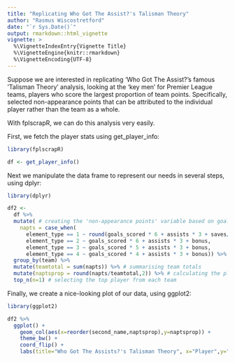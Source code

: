 ```yaml
---
title: "Replicating Who Got The Assist?'s Talisman Theory"
author: "Rasmus Wiscostretford"
date: "`r Sys.Date()`"
output: rmarkdown::html_vignette
vignette: >
  %\VignetteIndexEntry{Vignette Title}
  %\VignetteEngine{knitr::rmarkdown}
  %\VignetteEncoding{UTF-8}
---
```


Suppose we are interested in replicating 'Who Got The Assist?'s famous 'Talisman Theory' analysis, looking at the 'key men' for Premier League teams, players who score the largest proportion of team points. Specifically, selected non-appearance points that can be attributed to the individual player rather than the team as a whole.

With fplscrapR, we can do this analysis very easily.

First, we fetch the player stats using get_player_info:

```r

library(fplscrapR)

df <- get_player_info()
```

Next we manipulate the data frame to represent our needs in several steps, using dplyr:

```r
library(dplyr)
```

```r

df2 <- 
  df %>% 
  mutate( # creating the 'non-appearance points' variable based on goals, assists, saves, penalty saves, and bonus points, with the exact scoring diferent for each position (element_type)
    napts = case_when(
      element_type == 1 ~ round(goals_scored * 6 + assists * 3 + saves/3 + penalties_saved*6 + bonus,0),
      element_type == 2 ~ goals_scored * 6 + assists * 3 + bonus,
      element_type == 3 ~ goals_scored * 5 + assists * 3 + bonus,
      element_type == 4 ~ goals_scored * 4 + assists * 3 + bonus)) %>% 
  group_by(team) %>% 
  mutate(teamtotal = sum(napts)) %>% # summarising team totals
  mutate(naptsprop = round(napts/teamtotal,2)) %>% # calculating the player proportion of the team total (and rounding) 
  top_n(n=1) # selecting the top player from each team
```  

Finally, we create a nice-looking plot of our data, using ggplot2:

```r
library(ggplot2)
```

```r
df2 %>% 
  ggplot() + 
    geom_col(aes(x=reorder(second_name,naptsprop),y=naptsprop)) +
    theme_bw() +
    coord_flip() +
    labs(title="Who Got The Assists?'s Talisman Theory", x="Player",y="Proportion of team's non-appearance points scored",caption=paste("Data from fplscrapR | ",Sys.Date(),sep=""))
```
